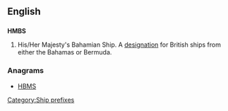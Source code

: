 {{wikipedia|Her Majesty's Ship}}
==English==
==={{initialism}}===
'''HMBS'''
#His/Her Majesty's Bahamian Ship. A [[designation]] for British ships from either the Bahamas or Bermuda.

===Anagrams===
* {{alphagram|bhms}} [[HBMS#English|HBMS]]
[[Category:Ship prefixes]]